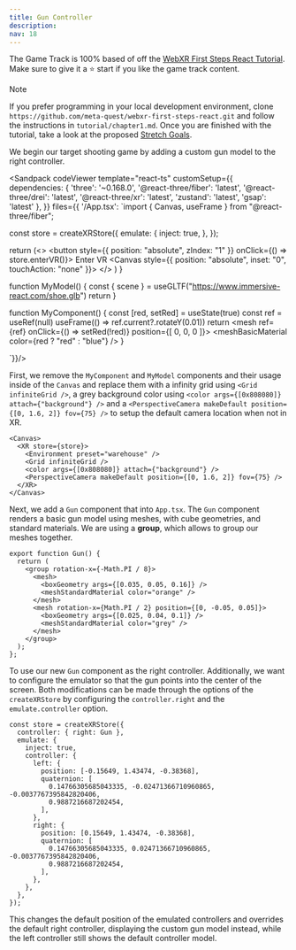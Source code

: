 ```yaml
---
title: Gun Controller
description: 
nav: 18
---
```


The Game Track is 100% based of off the [WebXR First Steps React Tutorial](https://github.com/meta-quest/webxr-first-steps-react/tree/main). Make sure to give it a ⭐️ start if you like the game track content.

> [!NOTE]
> If you prefer programming in your local development environment, clone `https://github.com/meta-quest/webxr-first-steps-react.git` and follow the instructions in `tutorial/chapter1.md`.
> Once you are finished with the tutorial, take a look at the proposed [Stretch Goals](./24-stretch-goals.mdx).

We begin our target shooting game by adding a custom gun model to the right controller.

<Sandpack codeViewer
  template="react-ts"
  customSetup={{
    dependencies: {
      'three': '~0.168.0',
      '@react-three/fiber': 'latest',
      '@react-three/drei': 'latest',
      '@react-three/xr': 'latest',
      'zustand': 'latest',
      'gsap': 'latest'
    },
  }}
  files={{
    '/App.tsx': `import { Canvas, useFrame } from "@react-three/fiber";

const store = createXRStore({
  emulate: {
    inject: true,
  },
});


  return (<>
    <button style={{ position: "absolute", zIndex: "1" }} onClick={() => store.enterVR()}>
        Enter VR
    </button>
    <Canvas style={{ position: "absolute", inset: "0", touchAction: "none" }}>
      <XR store={store}>
        <Environment preset="warehouse" />
        <MyComponent />
        <MyModel />
      </XR>
    </Canvas>
    </>
  )
}

function MyModel() {
    const { scene } = useGLTF("https://www.immersive-react.com/shoe.glb")
    return <primitive object={scene} />
}

function MyComponent() {
    const [red, setRed] = useState(true)
    const ref = useRef<Mesh>(null)
    useFrame(() => ref.current?.rotateY(0.01)) 
    return <mesh ref={ref} onClick={() => setRed(!red)} position={[ 0, 0, 0 ]}>
        <boxGeometry/>
        <meshBasicMaterial color={red ? "red" : "blue"} />
    </mesh>
}

`}}/>

First, we remove the `MyComponent` and `MyModel` components and their usage inside of the `Canvas` and replace them with a infinity grid using `<Grid infiniteGrid />`, a grey background color using `<color args={[0x808080]} attach={"background"} />` and a  `<PerspectiveCamera makeDefault position={[0, 1.6, 2]} fov={75} />` to setup the default camera location when not in XR.

```tsx
<Canvas>
  <XR store={store}>
    <Environment preset="warehouse" />
    <Grid infiniteGrid />
    <color args={[0x808080]} attach={"background"} />
    <PerspectiveCamera makeDefault position={[0, 1.6, 2]} fov={75} />
  </XR>
</Canvas>
```


Next, we add a `Gun` component that into `App.tsx`. The `Gun` component renders a basic gun model using meshes, with cube geometries, and standard materials. We are using a **group**, which allows to group our meshes together.

```tsx
export function Gun() {
  return (
    <group rotation-x={-Math.PI / 8}>
      <mesh>
        <boxGeometry args={[0.035, 0.05, 0.16]} />
        <meshStandardMaterial color="orange" />
      </mesh>
      <mesh rotation-x={Math.PI / 2} position={[0, -0.05, 0.05]}>
        <boxGeometry args={[0.025, 0.04, 0.1]} />
        <meshStandardMaterial color="grey" />
      </mesh>
    </group>
  );
};
```

To use our new `Gun` component as the right controller. Additionally, we want to configure the emulator so that the gun points into the center of the screen. Both modifications can be made through the options of the `createXRStore` by configuring the `controller.right` and the `emulate.controller` option.

```tsx
const store = createXRStore({
  controller: { right: Gun },
  emulate: {
    inject: true,
    controller: {
      left: {
        position: [-0.15649, 1.43474, -0.38368],
        quaternion: [
          0.14766305685043335, -0.02471366710960865, -0.0037767395842820406,
          0.9887216687202454,
        ],
      },
      right: {
        position: [0.15649, 1.43474, -0.38368],
        quaternion: [
          0.14766305685043335, 0.02471366710960865, -0.0037767395842820406,
          0.9887216687202454,
        ],
      },
    },
  },
});
```

This changes the default position of the emulated controllers and overrides the default right controller, displaying the custom gun model instead, while the left controller still shows the default controller model.
